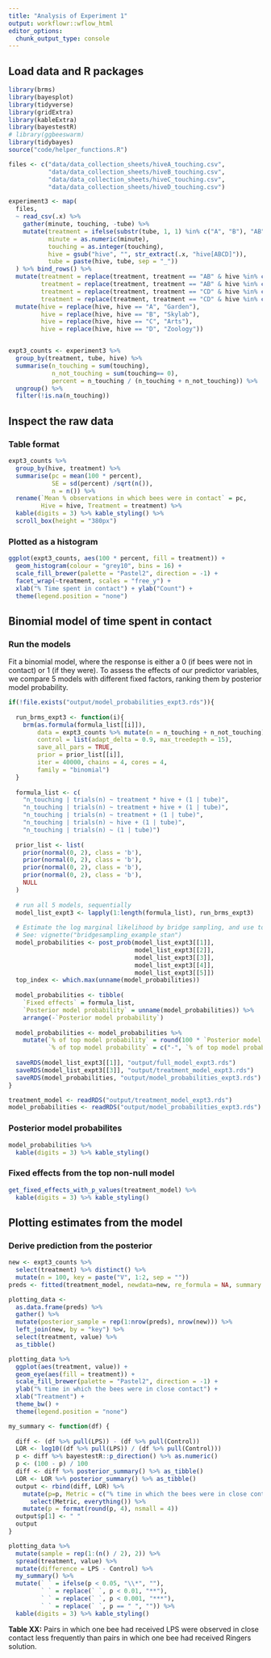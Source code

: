 ```yaml
---
title: "Analysis of Experiment 1"
output: workflowr::wflow_html
editor_options:
  chunk_output_type: console
---
```


## Load data and R packages

```r
library(brms)
library(bayesplot)
library(tidyverse)
library(gridExtra)
library(kableExtra)
library(bayestestR)
# library(ggbeeswarm)
library(tidybayes)
source("code/helper_functions.R")

files <- c("data/data_collection_sheets/hiveA_touching.csv",
           "data/data_collection_sheets/hiveB_touching.csv",
           "data/data_collection_sheets/hiveC_touching.csv",
           "data/data_collection_sheets/hiveD_touching.csv")

experiment3 <- map(
  files, 
  ~ read_csv(.x) %>%
    gather(minute, touching, -tube) %>%
    mutate(treatment = ifelse(substr(tube, 1, 1) %in% c("A", "B"), "AB", "CD"),
           minute = as.numeric(minute),
           touching = as.integer(touching),
           hive = gsub("hive", "", str_extract(.x, "hive[ABCD]")), 
           tube = paste(hive, tube, sep = "_"))
  ) %>% bind_rows() %>%
  mutate(treatment = replace(treatment, treatment == "AB" & hive %in% c("A", "B"), "Control"),
         treatment = replace(treatment, treatment == "AB" & hive %in% c("C", "D"), "LPS"),
         treatment = replace(treatment, treatment == "CD" & hive %in% c("A", "B"), "LPS"),
         treatment = replace(treatment, treatment == "CD" & hive %in% c("C", "D"), "Control")) %>%
  mutate(hive = replace(hive, hive == "A", "Garden"),
         hive = replace(hive, hive == "B", "Skylab"),
         hive = replace(hive, hive == "C", "Arts"),
         hive = replace(hive, hive == "D", "Zoology"))


expt3_counts <- experiment3 %>%
  group_by(treatment, tube, hive) %>%
  summarise(n_touching = sum(touching),
            n_not_touching = sum(touching== 0),
            percent = n_touching / (n_touching + n_not_touching)) %>% 
  ungroup() %>%
  filter(!is.na(n_touching))

```

## Inspect the raw data

### Table format

```r
expt3_counts %>%
  group_by(hive, treatment) %>%
  summarise(pc = mean(100 * percent),
            SE = sd(percent) /sqrt(n()),
            n = n()) %>%
  rename(`Mean % observations in which bees were in contact` = pc,
         Hive = hive, Treatment = treatment) %>% 
  kable(digits = 3) %>% kable_styling() %>%
  scroll_box(height = "380px")
```

### Plotted as a histogram

```r
ggplot(expt3_counts, aes(100 * percent, fill = treatment)) + 
  geom_histogram(colour = "grey10", bins = 16) + 
  scale_fill_brewer(palette = "Pastel2", direction = -1) + 
  facet_wrap(~treatment, scales = "free_y") + 
  xlab("% Time spent in contact") + ylab("Count") + 
  theme(legend.position = "none")
```



## Binomial model of time spent in contact

### Run the models

Fit a binomial model, where the response is either a 0 (if bees were not in contact) or 1 (if they were). To assess the effects of our predictor variables, we compare 5 models with different fixed factors, ranking them by posterior model probability.

```r
if(!file.exists("output/model_probabilities_expt3.rds")){
  
  run_brms_expt3 <- function(i){
    brm(as.formula(formula_list[[i]]), 
        data = expt3_counts %>% mutate(n = n_touching + n_not_touching), 
        control = list(adapt_delta = 0.9, max_treedepth = 15),
        save_all_pars = TRUE,
        prior = prior_list[[i]],
        iter = 40000, chains = 4, cores = 4,
        family = "binomial")
  }
  
  formula_list <- c(
    "n_touching | trials(n) ~ treatment * hive + (1 | tube)",
    "n_touching | trials(n) ~ treatment + hive + (1 | tube)",
    "n_touching | trials(n) ~ treatment + (1 | tube)",
    "n_touching | trials(n) ~ hive + (1 | tube)",
    "n_touching | trials(n) ~ (1 | tube)")
  
  prior_list <- list(
    prior(normal(0, 2), class = 'b'),
    prior(normal(0, 2), class = 'b'),
    prior(normal(0, 2), class = 'b'),
    prior(normal(0, 2), class = 'b'),
    NULL
  )
  
  # run all 5 models, sequentially
  model_list_expt3 <- lapply(1:length(formula_list), run_brms_expt3)
  
  # Estimate the log marginal likelihood by bridge sampling, and use to determine the posterior model probabilities
  # See: vignette("bridgesampling_example_stan")
  model_probabilities <- post_prob(model_list_expt3[[1]], 
                                   model_list_expt3[[2]], 
                                   model_list_expt3[[3]], 
                                   model_list_expt3[[4]], 
                                   model_list_expt3[[5]])
  top_index <- which.max(unname(model_probabilities))
  
  model_probabilities <- tibble(
    `Fixed effects` = formula_list, 
    `Posterior model probability` = unname(model_probabilities)) %>%
    arrange(-`Posterior model probability`)
  
  model_probabilities <- model_probabilities %>%
    mutate(`% of top model probability` = round(100 * `Posterior model probability` / `Posterior model probability`[1], 1),
           `% of top model probability` = c("-", `% of top model probability`[2:length(`% of top model probability`)]))
  
  saveRDS(model_list_expt3[[1]], "output/full_model_expt3.rds")
  saveRDS(model_list_expt3[[3]], "output/treatment_model_expt3.rds")
  saveRDS(model_probabilities, "output/model_probabilities_expt3.rds")
}

treatment_model <- readRDS("output/treatment_model_expt3.rds")
model_probabilities <- readRDS("output/model_probabilities_expt3.rds")
```

### Posterior model probabilites

```r
model_probabilities %>% 
  kable(digits = 3) %>% kable_styling()
```

### Fixed effects from the top non-null model

```r
get_fixed_effects_with_p_values(treatment_model) %>% 
  kable(digits = 3) %>% kable_styling()
```



<!-- ```{r} -->
<!-- movement_files <- c("data/data_collection_sheets/hiveA_movement.csv", -->
<!--                     "data/data_collection_sheets/hiveB_movement.csv", -->
<!--                     "data/data_collection_sheets/hiveC_movement.csv", -->
<!--                     "data/data_collection_sheets/hiveD_movement.csv") -->
<!-- movement <- map(1:4, ~ read_csv(movement_files[.x]) %>%  -->
<!--                   mutate(hive = c("A", "B", "C", "D")[.x]) %>% -->
<!--                   gather(video, movement, -hive, -tube)) %>% -->
<!--   bind_rows() %>% -->
<!--   mutate(treatment = ifelse(substr(tube, 1, 1) %in% c("A", "B"), "AB", "CD")) %>%  -->
<!--   mutate(treatment = replace(treatment, treatment == "AB" & hive %in% c("A", "B"), "Ringers"), -->
<!--          treatment = replace(treatment, treatment == "AB" & hive %in% c("C", "D"), "LPS"), -->
<!--          treatment = replace(treatment, treatment == "CD" & hive %in% c("A", "B"), "LPS"), -->
<!--          treatment = replace(treatment, treatment == "CD" & hive %in% c("C", "D"), "Ringers")) %>% -->
<!--   split(.$hive) %>% -->
<!--   map(~ .x %>% arrange(video) %>% mutate(video = as.numeric(factor(video, unique(video))))) %>%  -->
<!--   bind_rows() %>% -->
<!--   mutate(hive = replace(hive, hive == "A", "Garden"), -->
<!--          hive = replace(hive, hive == "B", "Skylab"), -->
<!--          hive = replace(hive, hive == "C", "Arts"), -->
<!--          hive = replace(hive, hive == "D", "Zoology")) -->

<!-- movement %>% -->
<!--   mutate(movement = factor(movement)) %>% -->
<!--   group_by(movement, treatment) %>% -->
<!--   summarise(n=n()) %>% -->
<!--   ggplot(aes(movement, n, fill = treatment)) +  -->
<!--   geom_bar(stat = "identity", colour = "grey20", position = "dodge") +  -->
<!--   scale_fill_brewer(palette="Pastel2", direction = 1)  -->

<!-- library(brms) -->
<!-- mod <- brm(movement | cat(3) ~ treatment + (1 | tube),  -->
<!--            data = movement %>% mutate(movement = movement + 1), family = cumulative()) -->
<!-- marginal_effects(mod, categorical = T) -->

<!-- new <- expand.grid(hive = c("Arts", "Garden", "Skylab", "Zoology"), -->
<!--                    treatment = c("Ringers", "LPS")) -->

<!-- data.frame(new, rbind(fitted(mod, newdata = new, re_formula = NA)[,,1], -->
<!--                       fitted(mod, newdata = new, re_formula = NA)[,,2], -->
<!--                       fitted(mod, newdata = new, re_formula = NA)[,,3])) %>% -->
<!--   mutate(movement = factor(rep(0:2, each = nrow(new)))) %>% -->
<!--   ggplot(aes(movement, Estimate, ymin = Q2.5, ymax=Q97.5, colour = treatment)) +  -->
<!--   geom_errorbar(position = position_dodge(0.2), width = 0) +  -->
<!--   geom_point(position = position_dodge(0.2)) +  -->
<!--   facet_wrap(~ hive) -->
<!-- ``` -->


## Plotting estimates from the model

### Derive prediction from the posterior

```r
new <- expt3_counts %>% 
  select(treatment) %>% distinct() %>% 
  mutate(n = 100, key = paste("V", 1:2, sep = ""))
preds <- fitted(treatment_model, newdata=new, re_formula = NA, summary = FALSE)

plotting_data <- 
  as.data.frame(preds) %>% 
  gather() %>% 
  mutate(posterior_sample = rep(1:nrow(preds), nrow(new))) %>%
  left_join(new, by = "key") %>% 
  select(treatment, value) %>%
  as_tibble() 

plotting_data %>%
  ggplot(aes(treatment, value)) + 
  geom_eye(aes(fill = treatment)) + 
  scale_fill_brewer(palette = "Pastel2", direction = -1) + 
  ylab("% time in which the bees were in close contact") + 
  xlab("Treatment") + 
  theme_bw() + 
  theme(legend.position = "none") 
```

```r
my_summary <- function(df) {
  
  diff <- (df %>% pull(LPS)) - (df %>% pull(Control))
  LOR <- log10((df %>% pull(LPS)) / (df %>% pull(Control)))
  p <- diff %>% bayestestR::p_direction() %>% as.numeric()
  p <- (100 - p) / 100
  diff <- diff %>% posterior_summary() %>% as_tibble()
  LOR <- LOR %>% posterior_summary() %>% as_tibble()
  output <- rbind(diff, LOR) %>% 
    mutate(p=p, Metric = c("% time in which the bees were in close contact", "LOR")) %>% 
      select(Metric, everything()) %>%
    mutate(p = format(round(p, 4), nsmall = 4))
  output$p[1] <- " "
  output
}

plotting_data %>%
  mutate(sample = rep(1:(n() / 2), 2)) %>%
  spread(treatment, value) %>%
  mutate(difference = LPS - Control) %>%
  my_summary() %>%
  mutate(` ` = ifelse(p < 0.05, "\\*", ""),
         ` ` = replace(` `, p < 0.01, "**"),
         ` ` = replace(` `, p < 0.001, "***"),
         ` ` = replace(` `, p == " ", "")) %>%
  kable(digits = 3) %>% kable_styling() 
```
**Table XX:** Pairs in which one bee had received LPS were observed in close contact less frequently than pairs in which one bee had received Ringers solution. 

<!--  Same figure split by hive: -->
<!-- ```{r} -->
<!-- new <- expt3_counts %>% select(treatment, hive) %>%  -->
<!--   distinct() %>% mutate(n=100, key=paste("V", 1:8, sep = "")) -->
<!-- preds <- fitted(readRDS("output/full_model_expt3.rds"), newdata=new, re_formula = NA, summary = FALSE) -->

<!-- plotting_data <-  -->
<!--   as.data.frame(preds) %>%  -->
<!--   gather() %>%  -->
<!--   mutate(posterior_sample = rep(1:nrow(preds), nrow(new))) %>% -->
<!--   left_join(new) %>% select(treatment, hive, value) %>% -->
<!--   as_tibble() %>% -->
<!--   mutate(hive = replace(hive, hive == "A", "Garden"), -->
<!--          hive = replace(hive, hive == "B", "Skylab"), -->
<!--          hive = replace(hive, hive == "C", "Arts"), -->
<!--          hive = replace(hive, hive == "D", "Zoology")) -->

<!-- plotting_data %>% -->
<!--   ggplot(aes(treatment, value)) +  -->
<!--   geom_eye(aes(fill = treatment)) +  -->
<!--   scale_fill_brewer(palette = "Pastel2", direction = -1) +  -->
<!--   facet_wrap( ~ hive, scales = "free_y", nrow = 1) +  -->
<!--   ylab("% time in which the bees were in close contact") +  -->
<!--   xlab("Treatment") +  -->
<!--   theme_bw() +  -->
<!--   theme(legend.position = "none") -->
<!-- ``` -->

